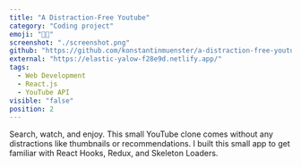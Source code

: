```yaml
---
title: "A Distraction-Free Youtube"
category: "Coding project"
emoji: "👨‍💻"
screenshot: "./screenshot.png"
github: "https://github.com/konstantinmuenster/a-distraction-free-youtube-clone"
external: "https://elastic-yalow-f28e9d.netlify.app/"
tags:
  - Web Development
  - React.js
  - YouTube API
visible: "false"
position: 2
---
```


Search, watch, and enjoy. This small YouTube clone comes without any distractions like thumbnails or recommendations. I built this small app to get familiar with React Hooks, Redux, and Skeleton Loaders.